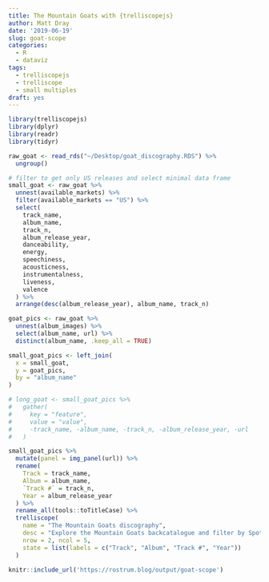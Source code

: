 ```yaml
---
title: The Mountain Goats with {trelliscopejs}
author: Matt Dray
date: '2019-06-19'
slug: goat-scope
categories:
  - R
  - dataviz
tags:
  - trelliscopejs
  - trelliscope
  - small multiples
draft: yes
---
```


```r
library(trelliscopejs)
library(dplyr)
library(readr)
library(tidyr)

raw_goat <- read_rds("~/Desktop/goat_discography.RDS") %>% 
  ungroup()

# filter to get only US releases and select minimal data frame
small_goat <- raw_goat %>% 
  unnest(available_markets) %>%
  filter(available_markets == "US") %>% 
  select(
    track_name,
    album_name,
    track_n,
    album_release_year,
    danceability,
    energy,
    speechiness,
    acousticness,
    instrumentalness,
    liveness,
    valence
  ) %>%
  arrange(desc(album_release_year), album_name, track_n)

goat_pics <- raw_goat %>%
  unnest(album_images) %>% 
  select(album_name, url) %>% 
  distinct(album_name, .keep_all = TRUE)

small_goat_pics <- left_join(
  x = small_goat,
  y = goat_pics,
  by = "album_name"
)

# long_goat <- small_goat_pics %>% 
#   gather(
#     key = "feature",
#     value = "value",
#     -track_name, -album_name, -track_n, -album_release_year, -url
#   )
```
```r
small_goat_pics %>% 
  mutate(panel = img_panel(url)) %>%
  rename(
    Track = track_name,
    Album = album_name,
    `Track #` = track_n,
    Year = album_release_year
  ) %>%
  rename_all(tools::toTitleCase) %>% 
  trelliscope(
    name = "The Mountain Goats discography",
    desc = "Explore the Mountain Goats backcatalogue and filter by Spotify metrics like danceability and acousticness",
    nrow = 2, ncol = 5,
    state = list(labels = c("Track", "Album", "Track #", "Year"))
  )
```

```r
knitr::include_url('https://rostrum.blog/output/goat-scope')

```

